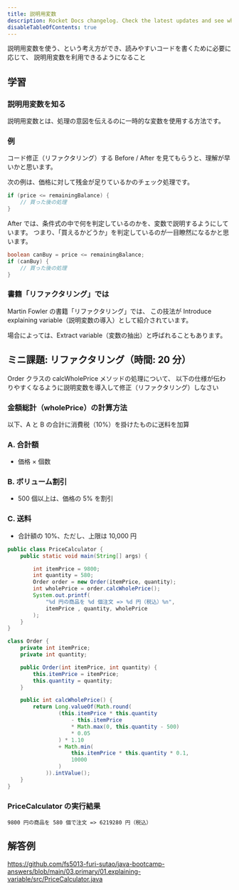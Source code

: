 ```yaml
---
title: 説明用変数
description: Rocket Docs changelog. Check the latest updates and see what's new.
disableTableOfContents: true
---
```


<p class="goal">
  説明用変数を使う、という考え方ができ、読みやすいコードを書くために必要に応じて、
  説明用変数を利用できるようになること
</p>

## 学習

### 説明用変数を知る

説明用変数とは、処理の意図を伝えるのに一時的な変数を使用する方法です。

### 例

コード修正（リファクタリング）する Before / After を見てもらうと、理解が早いかと思います。

次の例は、価格に対して残金が足りているかのチェック処理です。

```java title=Before
if (price <= remainingBalance) {
    // 買った後の処理
}
```

After では、条件式の中で何を判定しているのかを、変数で説明するようにしています。
つまり、「買えるかどうか」を判定しているのが一目瞭然になるかと思います。

```java title=After
boolean canBuy = price <= remainingBalance;
if (canBuy) {
    // 買った後の処理
}
```

### 書籍「リファクタリング」では

Martin Fowler の書籍「リファクタリング」では、
この技法が Introduce explaining variable（説明変数の導入）として紹介されています。

場合によっては、Extract variable（変数の抽出）と呼ばれることもあります。

## ミニ課題: リファクタリング（時間: 20 分）

Order クラスの calcWholePrice メソッドの処理について、
以下の仕様が伝わりやすくなるように説明変数を導入して修正（リファクタリング）しなさい

### 金額総計（wholePrice）の計算方法
以下、A と B の合計に消費税（10%）を掛けたものに送料を加算

### A. 合計額
- 価格 × 個数

### B. ボリューム割引
- 500 個以上は、価格の 5% を割引

### C. 送料
- 合計額の 10%、ただし、上限は 10,000 円


```java title=src/PriceCalculator.java
public class PriceCalculator {
    public static void main(String[] args) {

        int itemPrice = 9800;
        int quantity = 580;
        Order order = new Order(itemPrice, quantity);
        int wholePrice = order.calcWholePrice();
        System.out.printf(
            "%d 円の商品を %d 個注文 => %d 円（税込）%n",
            itemPrice , quantity, wholePrice
        );
    }
}

class Order {
    private int itemPrice;
    private int quantity;

    public Order(int itemPrice, int quantity) {
        this.itemPrice = itemPrice;
        this.quantity = quantity;
    }

    public int calcWholePrice() {
        return Long.valueOf(Math.round(
                (this.itemPrice * this.quantity
                    - this.itemPrice 
                    * Math.max(0, this.quantity - 500) 
                    * 0.05
                ) * 1.10
                + Math.min(
                    this.itemPrice * this.quantity * 0.1, 
                    10000
                )
            )).intValue();
    }
}
```

### PriceCalculator の実行結果

```
9800 円の商品を 580 個で注文 => 6219280 円（税込）
```

## 解答例

https://github.com/fs5013-furi-sutao/java-bootcamp-answers/blob/main/03.primary/01.explaining-variable/src/PriceCalculator.java
